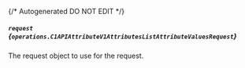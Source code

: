 {/* Autogenerated DO NOT EDIT  */}

##### `request` *{`operations.C1APIAttributeV1AttributesListAttributeValuesRequest`}*
The request object to use for the request.

<Collapsible openLabel={Labels.showProperties} closeLabel={Labels.hideProperties}>
  <C1APIAttributeV1AttributesListAttributeValuesRequest />
</Collapsible>


